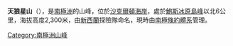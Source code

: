 {{coord|84|8|S|163|15|E|display=title}}

'''天狼星山'''（{{lang-en|Mount Sirius}}），是[[南極洲|南極洲]]的山峰，位於[[沙克爾頓海岸|沙克爾頓海岸]]，處於[[鮑斯冰原島峰|鮑斯冰原島峰]]以北6公里，海拔高度2,300米，由[[新西蘭|新西蘭]]探險隊命名，現時由[[南極條約體系|南極條約體系]]管理。

{{DEFAULTSORT:Mount Sirius}}
[[Category:南極洲山峰|Category:南極洲山峰]]


{{ShackletonCoast-geo-stub}}